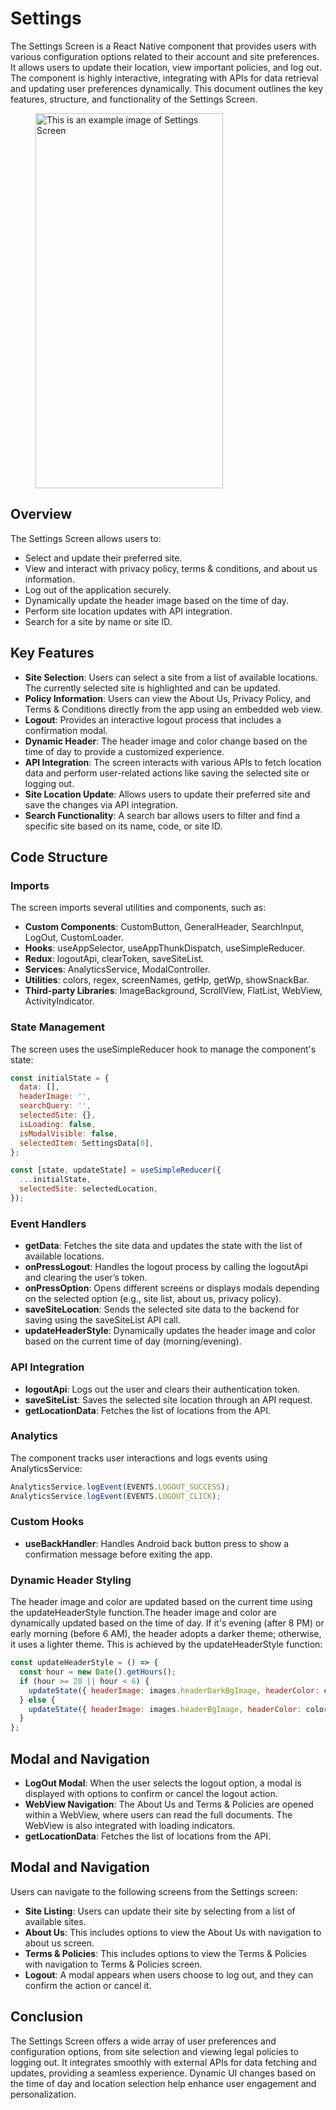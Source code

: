 
# Settings

The Settings Screen is a React Native component that provides users with various configuration options related to their account and site preferences. It allows users to update their location, view important policies, and log out. The component is highly interactive, integrating with APIs for data retrieval and updating user preferences dynamically. This document outlines the key features, structure, and functionality of the Settings Screen.

<figure> <img src="/img/inventory/settings.png" alt="This is an example image  of Settings Screen" width="300" height="600" /></figure>

## Overview

The Settings Screen allows users to:

- Select and update their preferred site.
- View and interact with privacy policy, terms & conditions, and about us information.
- Log out of the application securely.
- Dynamically update the header image based on the time of day.
- Perform site location updates with API integration.
- Search for a site by name or site ID.

## Key Features

- **Site Selection**: Users can select a site from a list of available locations. The currently selected site is highlighted and can be updated.
- **Policy Information**: Users can view the About Us, Privacy Policy, and Terms & Conditions directly from the app using an embedded web view.
- **Logout**: Provides an interactive logout process that includes a confirmation modal.
- **Dynamic Header**: The header image and color change based on the time of day to provide a customized experience.
- **API Integration**: The screen interacts with various APIs to fetch location data and perform user-related actions like saving the selected site or logging out.
- **Site Location Update**: Allows users to update their preferred site and save the changes via API integration.
- **Search Functionality**: A search bar allows users to filter and find a specific site based on its name, code, or site ID.


## Code Structure

### Imports

The screen imports several utilities and components, such as:

- **Custom Components**: CustomButton, GeneralHeader, SearchInput, LogOut, CustomLoader.
- **Hooks**: useAppSelector, useAppThunkDispatch, useSimpleReducer.
- **Redux**: logoutApi, clearToken, saveSiteList.
- **Services**: AnalyticsService, ModalController.
- **Utilities**: colors, regex, screenNames, getHp, getWp, showSnackBar.
- **Third-party Libraries**: ImageBackground, ScrollView, FlatList, WebView, ActivityIndicator.

### State Management

The screen uses the useSimpleReducer hook to manage the component's state:

```javascript
const initialState = {
  data: [],
  headerImage: '',
  searchQuery: '',
  selectedSite: {},
  isLoading: false,
  isModalVisible: false,
  selectedItem: SettingsData[0],
};

const [state, updateState] = useSimpleReducer({
  ...initialState,
  selectedSite: selectedLocation,
});
```

### Event Handlers

- **getData**: Fetches the site data and updates the state with the list of available locations.
- **onPressLogout**:   Handles the logout process by calling the logoutApi and clearing the user’s token.
- **onPressOption**:  Opens different screens or displays modals depending on the selected option (e.g., site list, about us, privacy policy).
- **saveSiteLocation**: Sends the selected site data to the backend for saving using the saveSiteList API call.
- **updateHeaderStyle**: Dynamically updates the header image and color based on the current time of day (morning/evening).



### API Integration

- **logoutApi**: Logs out the user and clears their authentication token.
- **saveSiteList**: Saves the selected site location through an API request.
- **getLocationData**: Fetches the list of locations from the API.


### Analytics

The component tracks user interactions and logs events using AnalyticsService:

```javascript
AnalyticsService.logEvent(EVENTS.LOGOUT_SUCCESS);
AnalyticsService.logEvent(EVENTS.LOGOUT_CLICK);
```

### Custom Hooks

- **useBackHandler**: Handles Android back button press to show a confirmation message before exiting the app.

### Dynamic Header Styling

The header image and color are updated based on the current time using the updateHeaderStyle function.The header image and color are dynamically updated based on the time of day. If it's evening (after 8 PM) or early morning (before 6 AM), the header adopts a darker theme; otherwise, it uses a lighter theme. This is achieved by the updateHeaderStyle function:


```javascript
const updateHeaderStyle = () => {
  const hour = new Date().getHours();
  if (hour >= 20 || hour < 6) {
    updateState({ headerImage: images.headerDarkBgImage, headerColor: colors.lightGray74 });
  } else {
    updateState({ headerImage: images.headerBgImage, headerColor: colors.lightBlue });
  }
};
```


## Modal and Navigation

- **LogOut Modal**: When the user selects the logout option, a modal is displayed with options to confirm or cancel the logout action.
- **WebView Navigation**: The About Us and Terms & Policies are opened within a WebView, where users can read the full documents. The WebView is also integrated with loading indicators.
- **getLocationData**: Fetches the list of locations from the API.


## Modal and Navigation

Users can navigate to the following screens from the Settings screen:

- **Site Listing**: Users can update their site by selecting from a list of available sites.
- **About Us**: This includes options to view the About Us with navigation to about us screen.
- **Terms & Policies**: This includes options to view the Terms & Policies with navigation to Terms & Policies screen.
- **Logout**: A modal appears when users choose to log out, and they can confirm the action or cancel it.

## Conclusion

The Settings Screen offers a wide array of user preferences and configuration options, from site selection and viewing legal policies to logging out. It integrates smoothly with external APIs for data fetching and updates, providing a seamless experience. Dynamic UI changes based on the time of day and location selection help enhance user engagement and personalization.








